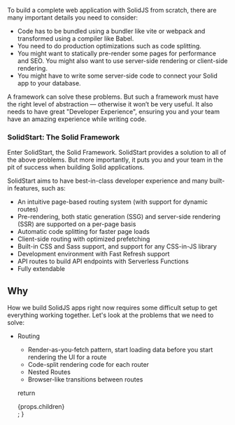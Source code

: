 
<SolidStartLogo />

<Sections />

To build a complete web application with SolidJS from scratch, there are many important details you need to consider:

- Code has to be bundled using a bundler like vite or webpack and transformed using a compiler like Babel.
- You need to do production optimizations such as code splitting.
- You might want to statically pre-render some pages for performance and SEO. You might also want to use server-side rendering or client-side rendering.
- You might have to write some server-side code to connect your Solid app to your database.

A framework can solve these problems. But such a framework must have the right level of abstraction — otherwise it won’t be very useful. It also needs to have great "Developer Experience", ensuring you and your team have an amazing experience while writing code.

### SolidStart: The Solid Framework

Enter SolidStart, the Solid Framework. SolidStart provides a solution to all of the above problems. But more importantly, it puts you and your team in the pit of success when building Solid applications.

SolidStart aims to have best-in-class developer experience and many built-in features, such as:

- An intuitive page-based routing system (with support for dynamic routes)
- Pre-rendering, both static generation (SSG) and server-side rendering (SSR) are supported on a per-page basis
- Automatic code splitting for faster page loads
- Client-side routing with optimized prefetching
- Built-in CSS and Sass support, and support for any CSS-in-JS library
- Development environment with Fast Refresh support
- API routes to build API endpoints with Serverless Functions
- Fully extendable

## Why

How we build SolidJS apps right now requires some difficult setup to get everything working together. Let's look at the problems that we need to solve:

- Routing
  - Render-as-you-fetch pattern, start loading data before you start rendering the UI for a route
  - Code-split rendering code for each router
  - Nested Routes
  - Browser-like transitions between routes

  return <div class="p-2">{props.children}</div>;
}
